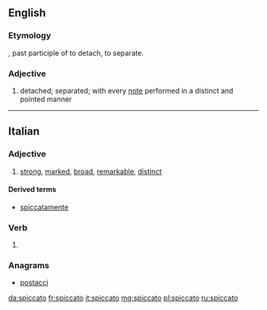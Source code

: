 ==English==

===Etymology===
{{etyl|it|en}}, past participle of {{term|spicare|lang=it}} to detach, to separate.

===Adjective===
{{en-adj}}

# {{context|music|lang=en}} detached; separated; with every [[note]] performed in a distinct and pointed manner

{{Webster 1913}}

----

==Italian==

===Adjective===
{{it-adj|spiccat}}

# [[strong]], [[marked]], [[broad]], [[remarkable]], [[distinct]]

====Derived terms====
* [[spiccatamente]]

===Verb===
{{it-pp|spiccat}}

# {{past participle of|spiccare|lang=it}}

===Anagrams===
* [[postacci#Italian|postacci]]

[[da:spiccato]]
[[fr:spiccato]]
[[it:spiccato]]
[[mg:spiccato]]
[[pl:spiccato]]
[[ru:spiccato]]